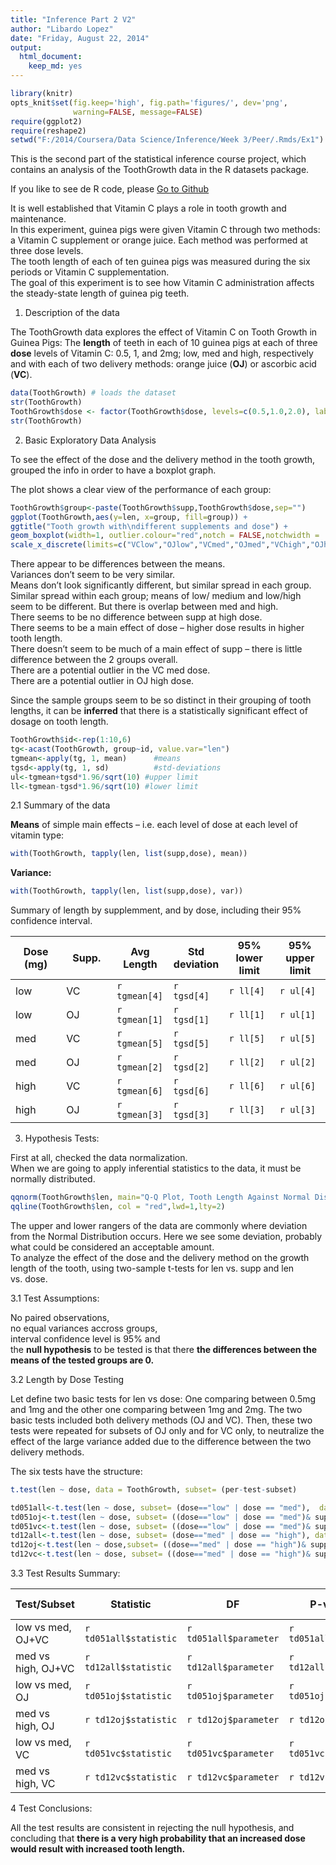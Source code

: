 ```yaml
---
title: "Inference Part 2 V2"
author: "Libardo Lopez"
date: "Friday, August 22, 2014"
output:
  html_document:
    keep_md: yes
---
```


```r
library(knitr)
opts_knit$set(fig.keep='high', fig.path='figures/', dev='png',
              warning=FALSE, message=FALSE)
require(ggplot2)
require(reshape2)
setwd("F:/2014/Coursera/Data Science/Inference/Week 3/Peer/.Rmds/Ex1")
```
This is the second part of the statistical inference course project, which contains an analysis of the ToothGrowth data in the R datasets package.

If you like to see de R code, please [Go to Github](https://github.com/Libardo1/Statistical_Inference_Course_Project)   

It is well established that Vitamin C plays a role in tooth growth and maintenance.  
In this experiment, guinea pigs were given Vitamin C through two methods: a Vitamin C supplement or orange juice.  Each method was performed at three dose levels.  
The tooth length of each of ten guinea pigs was measured during the six periods or Vitamin C supplementation.  
The goal of this experiment is to see how Vitamin C administration affects the steady-state length of guinea pig teeth.  

1. Description of the data  

The ToothGrowth data explores the effect of Vitamin C on Tooth Growth in Guinea Pigs: The **length** of teeth in each of 10 guinea pigs at each of three **dose** levels of Vitamin C: 0.5, 1, and 2mg; low, med and high, respectively and with each of two delivery methods: orange juice (**OJ**) or ascorbic acid (**VC**).

```r
data(ToothGrowth) # loads the dataset
str(ToothGrowth)
ToothGrowth$dose <- factor(ToothGrowth$dose, levels=c(0.5,1.0,2.0), labels=c("low","med","high")) #fix dose to a factor
str(ToothGrowth)
```

2. Basic Exploratory Data Analysis  

To see the effect of the dose and the delivery method in the tooth growth, grouped the info in order to have a boxplot graph.  

The plot shows a clear view of the performance of each group:

```r
ToothGrowth$group<-paste(ToothGrowth$supp,ToothGrowth$dose,sep="")
ggplot(ToothGrowth,aes(y=len, x=group, fill=group)) +
ggtitle("Tooth growth with\ndifferent supplements and dose") + 
geom_boxplot(width=1, outlier.colour="red",notch = FALSE,notchwidth = .5,alpha = 1, colour = "black") +
scale_x_discrete(limits=c("VClow","OJlow","VCmed","OJmed","VChigh","OJhigh"))
```

There appear to be differences between the means.   
Variances don’t seem to be very similar.   
Means don’t look significantly different, but similar spread in each group.  
Similar spread within each group; means of low/ medium and low/high seem to be different. But there is overlap between med and high.  
There seems to be no difference between supp at high dose.  
There seems to be a main effect of dose – higher dose results in higher tooth length.  
There doesn’t seem to be much of a main effect of supp – there is little difference between the 2 groups overall.   
There are a potential outlier in the VC med dose.  
There are a potential outlier in OJ high dose.  

Since the sample groups seem to be so distinct in their grouping of tooth lengths, it can be **inferred** that there is a statistically significant effect of dosage on tooth length. 

```r
ToothGrowth$id<-rep(1:10,6)
tg<-acast(ToothGrowth, group~id, value.var="len")
tgmean<-apply(tg, 1, mean)      #means        
tgsd<-apply(tg, 1, sd)          #std-deviations
ul<-tgmean+tgsd*1.96/sqrt(10) #upper limit 
ll<-tgmean-tgsd*1.96/sqrt(10) #lower limit 
```

2.1 Summary of the data  

**Means** of simple main effects – i.e. each level of dose at each level of vitamin type:
```r
with(ToothGrowth, tapply(len, list(supp,dose), mean))
```
**Variance:**
```r
with(ToothGrowth, tapply(len, list(supp,dose), var))
```

Summary of length by supplemment, and by dose, including their 95% confidence interval.  

 Dose (mg) | Supp. | Avg Length | Std deviation | 95% lower limit | 95% upper limit
--- | --- |--- | --- | --- | ---
low | VC | `r tgmean[4]`| `r tgsd[4]` | `r ll[4]` | `r ul[4]`
low | OJ |  `r tgmean[1]`| `r tgsd[1]` | `r ll[1]` | `r ul[1]`
med | VC |  `r tgmean[5]`| `r tgsd[5]` | `r ll[5]` | `r ul[5]`
med | OJ | `r tgmean[2]`| `r tgsd[2]` | `r ll[2]` | `r ul[2]`
high| VC |  `r tgmean[6]`| `r tgsd[6]` | `r ll[6]` | `r ul[6]`
high| OJ |  `r tgmean[3]`| `r tgsd[3]` | `r ll[3]` | `r ul[3]`

3. Hypothesis Tests:  

First at all, checked the data normalization.  
When  we are going to apply inferential statistics to the data, it must be normally distributed.  
```r
qqnorm(ToothGrowth$len, main="Q-Q Plot, Tooth Length Against Normal Distribution", ylab="Tooth Length Quantiles", xlab="Normal Distribution Quantiles")
qqline(ToothGrowth$len, col = "red",lwd=1,lty=2)
```

The upper and lower rangers of the data are commonly where deviation from the Normal Distribution occurs. Here we see some deviation, probably what could be considered an acceptable amount.  
To analyze the effect of the dose and the delivery method on the growth length of the tooth, using two-sample t-tests for len vs. supp and len vs. dose.

3.1 Test Assumptions:  

No paired observations,  
no equal variances accross groups,  
interval confidence level is 95% and   
the **null hypothesis** to be tested is that there **the differences between the means of the tested groups are 0.**  

3.2 Length by Dose Testing  

Let define two basic tests for len vs dose: One comparing between 0.5mg and 1mg and the other one comparing between 1mg and 2mg. The two basic tests included both delivery methods (OJ and VC). Then, these two tests were repeated for subsets of OJ only and for VC only, to neutralize the effect of the large variance added due to the difference between the two delivery methods.

The six tests have the structure:

```r
t.test(len ~ dose, data = ToothGrowth, subset= (per-test-subset)
```

```r
td051all<-t.test(len ~ dose, subset= (dose=="low" | dose == "med"),  data = ToothGrowth)
td051oj<-t.test(len ~ dose, subset= ((dose=="low" | dose == "med")& supp=="OJ"), data = ToothGrowth)
td051vc<-t.test(len ~ dose, subset= ((dose=="low" | dose == "med")& supp=="VC"), data = ToothGrowth)
td12all<-t.test(len ~ dose, subset= (dose=="med" | dose == "high"), data = ToothGrowth)
td12oj<-t.test(len ~ dose,subset= ((dose=="med" | dose == "high")& supp=="OJ"), data = ToothGrowth)
td12vc<-t.test(len ~ dose, subset= ((dose=="med" | dose == "high")& supp=="VC"), data = ToothGrowth)
```

3.3 Test Results Summary:  

 Test/Subset | Statistic | DF | P-value | 95% Conf. Interval | Mean diff. 
 --- | --- |--- | --- | --- | --- | ---
low vs med, OJ+VC| `r td051all$statistic` | `r td051all$parameter` |`r td051all$p.value` | `r td051all$conf.int` | `r diff(td051all$estimate)`
med vs high, OJ+VC| `r td12all$statistic` | `r td12all$parameter` |`r td12all$p.value` | `r td12all$conf.int` | `r diff(td12all$estimate)`
low vs med, OJ| `r td051oj$statistic` | `r td051oj$parameter` |`r td051oj$p.value` | `r td051oj$conf.int` | `r diff(td051oj$estimate)`
med vs high, OJ| `r td12oj$statistic` | `r td12oj$parameter` |`r td12oj$p.value` | `r td12oj$conf.int` | `r diff(td12oj$estimate)`
low vs med, VC| `r td051vc$statistic` | `r td051vc$parameter` |`r td051vc$p.value` | `r td051vc$conf.int` | `r diff(td051vc$estimate)`
med vs high, VC| `r td12vc$statistic` | `r td12vc$parameter` |`r td12vc$p.value` | `r td12vc$conf.int` | `r diff(td12vc$estimate)`

4 Test Conclusions:  

All the test results are consistent in rejecting the null hypothesis, and concluding that **there is a very high probability that an increased dose would result with increased tooth length.**   